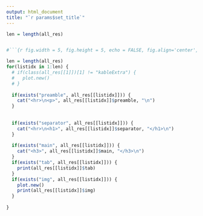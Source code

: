 ```yaml
---
output: html_document
title: "`r params$set_title`"
---
```



```r

len = length(all_res)


#```{r fig.width = 5, fig.height = 5, echo = FALSE, fig.align='center', results='asis'}

len = length(all_res)
for(listidx in 1:len) {
  # if(class(all_res[[1]])[1] != "kableExtra") {
  #   plot.new()
  # }
  
  if(exists("preamble", all_res[[listidx]])) {
    cat("<hr>\n<p>", all_res[[listidx]]$preamble, "\n")
  }
  
  
  if(exists("separator", all_res[[listidx]])) {
    cat("<hr>\n<h1>", all_res[[listidx]]$separator, "</h1>\n")
  }
  
  if(exists("main", all_res[[listidx]])) {
    cat("<h3>", all_res[[listidx]]$main, "</h3>\n")
  }
  if(exists("tab", all_res[[listidx]])) {
    print(all_res[[listidx]]$tab)
  }
  if(exists("img", all_res[[listidx]])) {
    plot.new()
    print(all_res[[listidx]]$img)
  }
  
}

```

